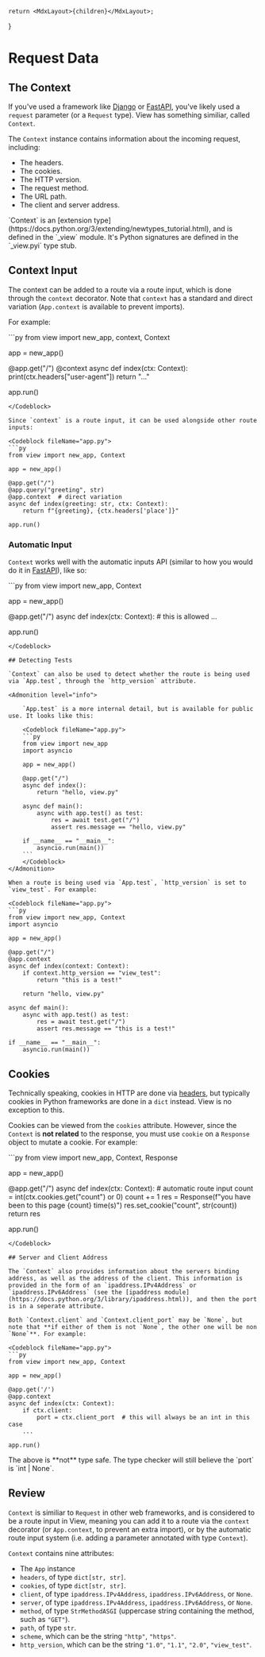 
    return <MdxLayout>{children}</MdxLayout>;
}

# Request Data

## The Context

If you've used a framework like [Django](https://djangoproject.com) or [FastAPI](https://fastapi.tiangolo.com), you've likely used a `request` parameter (or a `Request` type). View has something similiar, called `Context`.

The `Context` instance contains information about the incoming request, including:

-   The headers.
-   The cookies.
-   The HTTP version.
-   The request method.
-   The URL path.
-   The client and server address.

<Admonition level="info">
`Context` is an [extension type](https://docs.python.org/3/extending/newtypes_tutorial.html), and is defined in the `_view` module. It's Python signatures are defined in the `_view.pyi` type stub.
</Admonition>

## Context Input

The context can be added to a route via a route input, which is done through the `context` decorator. Note that `context` has a standard and direct variation (`App.context` is available to prevent imports).

For example:

<Codeblock fileName="app.py">
```py
from view import new_app, context, Context

app = new_app()

@app.get("/")
@context
async def index(ctx: Context):
    print(ctx.headers["user-agent"])
    return "..."

app.run()
```
</Codeblock>

Since `context` is a route input, it can be used alongside other route inputs:

<Codeblock fileName="app.py">
```py
from view import new_app, Context

app = new_app()

@app.get("/")
@app.query("greeting", str)
@app.context  # direct variation
async def index(greeting: str, ctx: Context):
    return f"{greeting}, {ctx.headers['place']}"

app.run()
```
</Codeblock>

### Automatic Input

`Context` works well with the automatic inputs API (similar to how you would do it in [FastAPI](https://fastapi.tiangolo.com)), like so:

<Codeblock fileName="app.py">
```py
from view import new_app, Context

app = new_app()

@app.get("/")
async def index(ctx: Context):  # this is allowed
    ...

app.run()
```
</Codeblock>

## Detecting Tests

`Context` can also be used to detect whether the route is being used via `App.test`, through the `http_version` attribute.

<Admonition level="info">

    `App.test` is a more internal detail, but is available for public use. It looks like this:

    <Codeblock fileName="app.py">
    ```py
    from view import new_app
    import asyncio

    app = new_app()

    @app.get("/")
    async def index():
        return "hello, view.py"

    async def main():
        async with app.test() as test:
            res = await test.get("/")
            assert res.message == "hello, view.py"

    if __name__ == "__main__":
        asyncio.run(main())
    ```
    </Codeblock>
</Admonition>

When a route is being used via `App.test`, `http_version` is set to `view_test`. For example:

<Codeblock fileName="app.py">
```py
from view import new_app, Context
import asyncio

app = new_app()

@app.get("/")
@app.context
async def index(context: Context):
    if context.http_version == "view_test":
        return "this is a test!"

    return "hello, view.py"

async def main():
    async with app.test() as test:
        res = await test.get("/")
        assert res.message == "this is a test!"

if __name__ == "__main__":
    asyncio.run(main())
```
</Codeblock>

## Cookies

Technically speaking, cookies in HTTP are done via [headers](https://developer.mozilla.org/en-US/docs/Web/HTTP/Headers/Cookie), but typically cookies in Python frameworks are done in a `dict` instead. View is no exception to this.

Cookies can be viewed from the `cookies` attribute. However, since the `Context` is **not related** to the response, you must use `cookie` on a `Response` object to mutate a cookie. For example:

<Codeblock fileName="app.py">
```py
from view import new_app, Context, Response

app = new_app()

@app.get("/")
async def index(ctx: Context):  # automatic route input
    count = int(ctx.cookies.get("count") or 0)
    count += 1
    res = Response(f"you have been to this page {count} time(s)")
    res.set_cookie("count", str(count))
    return res

app.run()
```
</Codeblock>

## Server and Client Address

The `Context` also provides information about the servers binding address, as well as the address of the client. This information is provided in the form of an `ipaddress.IPv4Address` or `ipaddress.IPv6Address` (see the [ipaddress module](https://docs.python.org/3/library/ipaddress.html)), and then the port is in a seperate attribute.

Both `Context.client` and `Context.client_port` may be `None`, but note that **if either of them is not `None`, the other one will be non `None`**. For example:

<Codeblock fileName="app.py">
```py
from view import new_app, Context

app = new_app()

@app.get('/')
@app.context
async def index(ctx: Context):
    if ctx.client:
        port = ctx.client_port  # this will always be an int in this case
    ...

app.run()
```
</Codeblock>

<Admonition level="danger">
The above is **not** type safe. The type checker will still believe the `port` is `int | None`.
</Admonition>

## Review

`Context` is similiar to `Request` in other web frameworks, and is considered to be a route input in View, meaning you can add it to a route via the `context` decorator (or `App.context`, to prevent an extra import), or by the automatic route input system (i.e. adding a parameter annotated with type `Context`).

`Context` contains nine attributes:

-   The `App` instance
-   `headers`, of type `dict[str, str]`.
-   `cookies`, of type `dict[str, str]`.
-   `client`, of type `ipaddress.IPv4Address`, `ipaddress.IPv6Address`, or `None`.
-   `server`, of type `ipaddress.IPv4Address`, `ipaddress.IPv6Address`, or `None`.
-   `method`, of type `StrMethodASGI` (uppercase string containing the method, such as `"GET"`).
-   `path`, of type `str`.
-   `scheme`, which can be the string `"http"`, `"https"`.
-   `http_version`, which can be the string `"1.0"`, `"1.1"`, `"2.0"`, `"view_test"`.
